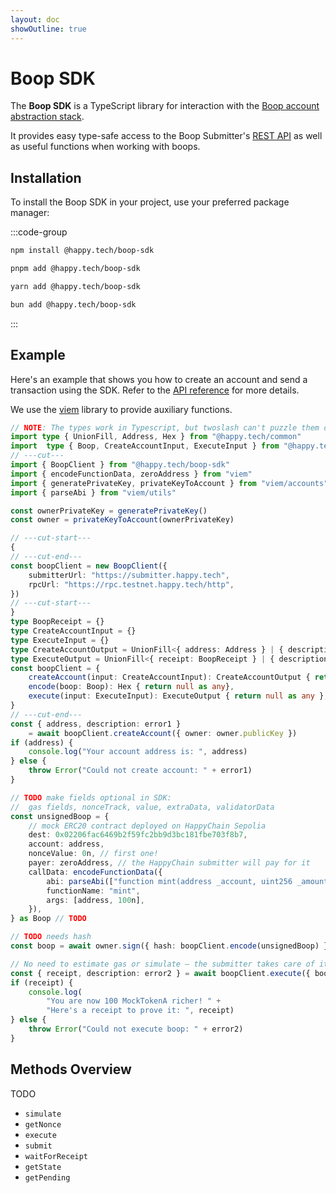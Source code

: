```yaml
---
layout: doc
showOutline: true
---
```


# Boop SDK

The **Boop SDK** is a TypeScript library for interaction with the [Boop account abstraction stack](/boop).

It provides easy type-safe access to the Boop Submitter's [REST API](/boop/rest) as well as useful functions when
working with boops.

## Installation

To install the Boop SDK in your project, use your preferred package manager:

:::code-group

```bash [npm]
npm install @happy.tech/boop-sdk
```

```bash [pnpm]
pnpm add @happy.tech/boop-sdk
```

```bash [yarn]
yarn add @happy.tech/boop-sdk
```

```bash [bun]
bun add @happy.tech/boop-sdk
```

:::

## Example

Here's an example that shows you how to create an account and send a
transaction using the SDK. Refer to the [API reference](/boop/sdk/api) for more details.

We use the [viem](https://viem.sh) library to provide auxiliary functions.

```ts twoslash
// NOTE: The types work in Typescript, but twoslash can't puzzle them output, so we have to help it A LOT.
import type { UnionFill, Address, Hex } from "@happy.tech/common"
import  type { Boop, CreateAccountInput, ExecuteInput } from "@happy.tech/boop-sdk"
// ---cut---
import { BoopClient } from "@happy.tech/boop-sdk"
import { encodeFunctionData, zeroAddress } from "viem"
import { generatePrivateKey, privateKeyToAccount } from "viem/accounts"
import { parseAbi } from "viem/utils"

const ownerPrivateKey = generatePrivateKey()
const owner = privateKeyToAccount(ownerPrivateKey)

// ---cut-start---
{
// ---cut-end---
const boopClient = new BoopClient({
    submitterUrl: "https://submitter.happy.tech",
    rpcUrl: "https://rpc.testnet.happy.tech/http",
})
// ---cut-start---
}
type BoopReceipt = {}
type CreateAccountInput = {}
type ExecuteInput = {}
type CreateAccountOutput = UnionFill<{ address: Address } | { description: string }>
type ExecuteOutput = UnionFill<{ receipt: BoopReceipt } | { description: string }>
const boopClient = {
    createAccount(input: CreateAccountInput): CreateAccountOutput { return null as any },
    encode(boop: Boop): Hex { return null as any},
    execute(input: ExecuteInput): ExecuteOutput { return null as any },
}
// ---cut-end---
const { address, description: error1 }
    = await boopClient.createAccount({ owner: owner.publicKey })
if (address) {
    console.log("Your account address is: ", address)
} else {
    throw Error("Could not create account: " + error1)
}

// TODO make fields optional in SDK:
//  gas fields, nonceTrack, value, extraData, validatorData
const unsignedBoop = {
    // mock ERC20 contract deployed on HappyChain Sepolia
    dest: 0x02206fac6469b2f59fc2bb9d3bc181fbe703f8b7,
    account: address,
    nonceValue: 0n, // first one!
    payer: zeroAddress, // the HappyChain submitter will pay for it
    callData: encodeFunctionData({
        abi: parseAbi(["function mint(address _account, uint256 _amount)"]),
        functionName: "mint",
        args: [address, 100n],
    }),
} as Boop // TODO

// TODO needs hash
const boop = await owner.sign({ hash: boopClient.encode(unsignedBoop) })

// No need to estimate gas or simulate — the submitter takes care of it!
const { receipt, description: error2 } = await boopClient.execute({ boop })
if (receipt) {
    console.log(
        "You are now 100 MockTokenA richer! " +
        "Here's a receipt to prove it: ", receipt)
} else {
    throw Error("Could not execute boop: " + error2)
}
```

## Methods Overview

TODO

- `simulate`
- `getNonce`
- `execute`
- `submit`
- `waitForReceipt`
- `getState`
- `getPending`